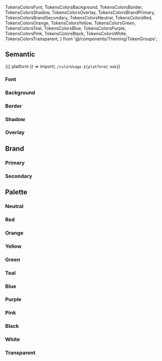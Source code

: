  TokensColorsFont,
  TokensColorsBackground,
  TokensColorsBorder,
  TokensColorsShadow,
  TokensColorsOverlay,
  TokensColorsBrandPrimary,
  TokensColorsBrandSecondary,
  TokensColorsNeutral,
  TokensColorsRed,
  TokensColorsOrange,
  TokensColorsYellow,
  TokensColorsGreen,
  TokensColorsTeal,
  TokensColorsBlue,
  TokensColorsPurple,
  TokensColorsPink,
  TokensColorsBlack,
  TokensColorsWhite,
  TokensColorsTransparent,
} from '@/components/Theming/TokenGroups';

## Semantic

<Fragment>{({ platform }) => import(`./colorUsage.${platform}.mdx`)}</Fragment>

### Font

<TokensColorsFont />

### Background

<TokensColorsBackground />

### Border

<TokensColorsBorder />

### Shadow

<TokensColorsShadow />

### Overlay

<TokensColorsOverlay />

## Brand

### Primary

<TokensColorsBrandPrimary />

### Secondary

<TokensColorsBrandSecondary />

## Palette

### Neutral

<TokensColorsNeutral />

### Red

<TokensColorsRed />

### Orange

<TokensColorsOrange />

### Yellow

<TokensColorsYellow />

### Green

<TokensColorsGreen />

### Teal

<TokensColorsTeal />

### Blue

<TokensColorsBlue />

### Purple

<TokensColorsPurple />

### Pink

<TokensColorsPink />

### Black

<TokensColorsBlack />

### White

<TokensColorsWhite />

### Transparent

<TokensColorsTransparent />
